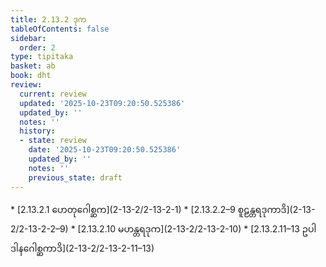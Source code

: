 ```yaml
---
title: 2.13.2 ဒုက
tableOfContents: false
sidebar:
  order: 2
type: tipitaka
basket: ab
book: dht
review:
  current: review
  updated: '2025-10-23T09:20:50.525386'
  updated_by: ''
  notes: ''
  history:
  - state: review
    date: '2025-10-23T09:20:50.525386'
    updated_by: ''
    notes: ''
    previous_state: draft
---
```



<ReviewStatus review={frontmatter.review} showDetails={true} />

<HypothesisAnnotation frontmatter={frontmatter} />

<DynamicBreadcrumb />



<TableOfContents book="dht" section="2.13.2">
* [2.13.2.1 ဟေတုဂေါစ္ဆက](2-13-2/2-13-2-1)
* [2.13.2.2–9 စူဠန္တရဒုကာဒိ](2-13-2/2-13-2-2–9)
* [2.13.2.10 မဟန္တရဒုက](2-13-2/2-13-2-10)
* [2.13.2.11–13 ဥပါဒါနဂေါစ္ဆကာဒိ](2-13-2/2-13-2-11–13)
</TableOfContents>